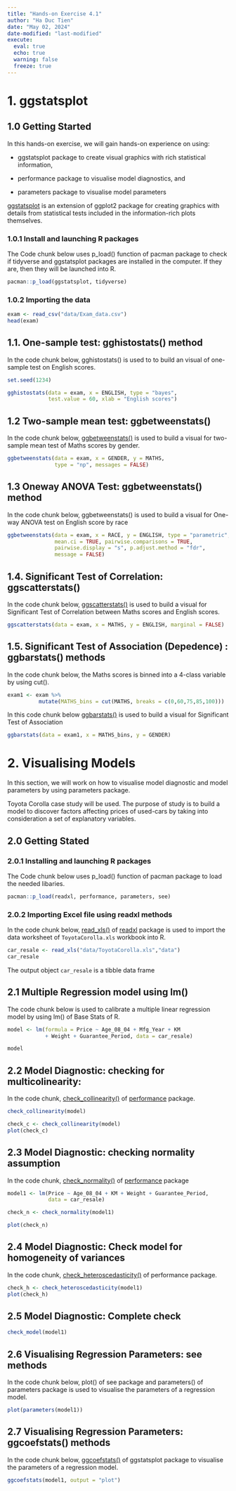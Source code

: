 ```yaml
---
title: "Hands-on Exercise 4.1"
author: "Ha Duc Tien"
date: "May 02, 2024"
date-modified: "last-modified"
execute: 
  eval: true
  echo: true
  warning: false
  freeze: true
---
```



# 1. ggstatsplot

## 1.0 Getting Started

In this hands-on exercise, we will gain hands-on experience on using:

-   ggstatsplot package to create visual graphics with rich statistical information,

-   performance package to visualise model diagnostics, and

-   parameters package to visualise model parameters

[ggstatsplot](https://indrajeetpatil.github.io/ggstatsplot/) is an extension of ggplot2 package for creating graphics with details from statistical tests included in the information-rich plots themselves.

### 1.0.1 Install and launching R packages

The Code chunk below uses p_load() function of pacman package to check if tidyverse and ggstatsplot packages are installed in the computer. If they are, then they will be launched into R.

```r
pacman::p_load(ggstatsplot, tidyverse) 
```

### 1.0.2 Importing the data

```r
exam <- read_csv("data/Exam_data.csv")
head(exam)
```
## 1.1. One-sample test: gghistostats() method

In the code chunk below, gghistostats() is used to to build an visual of one-sample test on English scores.

```r
set.seed(1234)

gghistostats(data = exam, x = ENGLISH, type = "bayes", 
             test.value = 60, xlab = "English scores")
```

## 1.2 Two-sample mean test: ggbetweenstats()

In the code chunk below, [ggbetweenstats()](https://indrajeetpatil.github.io/ggstatsplot/reference/ggbetweenstats.html) is used to build a visual for two-sample mean test of Maths scores by gender.

```r
ggbetweenstats(data = exam, x = GENDER, y = MATHS, 
               type = "np", messages = FALSE)
```


## 1.3 Oneway ANOVA Test: ggbetweenstats() method

In the code chunk below, ggbetweenstats() is used to build a visual for One-way ANOVA test on English score by race


```r
ggbetweenstats(data = exam, x = RACE, y = ENGLISH, type = "parametric",
               mean.ci = TRUE, pairwise.comparisons = TRUE,
               pairwise.display = "s", p.adjust.method = "fdr",
               message = FALSE)
```

## 1.4. Significant Test of Correlation: ggscatterstats()

In the code chunk below, [ggscatterstats()](https://indrajeetpatil.github.io/ggstatsplot/reference/ggscatterstats.html) is used to build a visual for Significant Test of Correlation between Maths scores and English scores.

```r
ggscatterstats(data = exam, x = MATHS, y = ENGLISH, marginal = FALSE)
```

## 1.5. Significant Test of Association (Depedence) : ggbarstats() methods

In the code chunk below, the Maths scores is binned into a 4-class variable by using cut().

```r
exam1 <- exam %>%
          mutate(MATHS_bins = cut(MATHS, breaks = c(0,60,75,85,100)))

```

In this code chunk below [ggbarstats()](https://indrajeetpatil.github.io/ggstatsplot/reference/ggbarstats.html) is used to build a visual for Significant Test of Association


```r
ggbarstats(data = exam1, x = MATHS_bins, y = GENDER)
```
# 2. Visualising Models


In this section, we will work on how to visualise model diagnostic and model parameters by using parameters package.

Toyota Corolla case study will be used. The purpose of study is to build a model to discover factors affecting prices of used-cars by taking into consideration a set of explanatory variables.

## 2.0 Getting Stated

### 2.0.1 Installing and launching R packages

The Code chunk below uses p_load() function of pacman package to load the needed libaries.

```r
pacman::p_load(readxl, performance, parameters, see)
```

### 2.0.2 Importing Excel file using readxl methods

In the code chunk below, [read_xls()](https://readxl.tidyverse.org/reference/read_excel.html) of [readxl](https://readxl.tidyverse.org/) package is used to import the data worksheet of `ToyotaCorolla.xls` workbook into R.

```r
car_resale <- read_xls("data/ToyotaCorolla.xls","data")
car_resale
```

The output object `car_resale` is a tibble data frame

## 2.1 Multiple Regression model using lm()

The code chunk below is used to calibrate a multiple linear regression model by using lm() of Base Stats of R.

```r
model <- lm(formula = Price ~ Age_08_04 + Mfg_Year + KM 
            + Weight + Guarantee_Period, data = car_resale)

model
```

## 2.2 Model Diagnostic: checking for multicolinearity:

In the code chunk, [check_collinearity()](https://easystats.github.io/performance/reference/check_collinearity.html) of [performance](https://easystats.github.io/performance/) package.

```r
check_collinearity(model)
```


```r
check_c <- check_collinearity(model)
plot(check_c)
```

## 2.3 Model Diagnostic: checking normality assumption

In the code chunk, [check_normality()](https://easystats.github.io/performance/reference/check_normality.html) of [performance](https://easystats.github.io/performance/) package

```r
model1 <- lm(Price ~ Age_08_04 + KM + Weight + Guarantee_Period, 
             data = car_resale)

check_n <- check_normality(model1)

plot(check_n)
```


## 2.4 Model Diagnostic: Check model for homogeneity of variances

In the code chunk, [check_heteroscedasticity()](https://easystats.github.io/performance/reference/check_heteroscedasticity.html) of performance package.

```r
check_h <- check_heteroscedasticity(model1)
plot(check_h)
```

## 2.5 Model Diagnostic: Complete check

```r
check_model(model1)
```

## 2.6 Visualising Regression Parameters: see methods

In the code chunk below, plot() of see package and parameters() of parameters package is used to visualise the parameters of a regression model.

```r
plot(parameters(model1))
```

## 2.7 Visualising Regression Parameters: ggcoefstats() methods

In the code chunk below, [ggcoefstats()](https://indrajeetpatil.github.io/ggstatsplot/reference/ggcoefstats.html) of ggstatsplot package to visualise the parameters of a regression model.

```r
ggcoefstats(model1, output = "plot")
```
